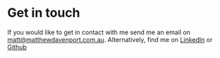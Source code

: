 # Get in touch

If you would like to get in contact with me send me an email on <matt@matthewdavenport.com.au>.  Alternatively, find me on [LinkedIn](https://www.linkedin.com/in/matthew-davenport-b536a210b/) or [Github](https://github.com/mattdav30) 
